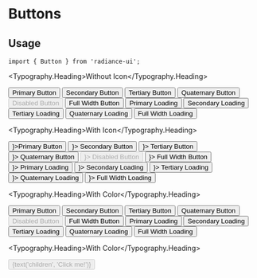 
<Meta title="Buttons/ButtonMDX" component={Button} />

# Buttons

<Description of={Button} />

## Usage

```tsx
import { Button } from 'radiance-ui';
```

<ArgsTable of={Button} />

<Typography.Heading>Without Icon</Typography.Heading>

<Canvas>
  <Story name="Without Icon">
    <Button.Container>
      <Button>Primary Button</Button>
      <Button buttonType="secondary">Secondary Button</Button>
      <Button buttonType="tertiary">Tertiary Button</Button>
      <Button buttonType="quaternary">Quaternary Button</Button>
      <Button disabled>Disabled Button</Button>
      <Button isFullWidth>Full Width Button</Button>
      <Button isLoading>Primary Loading</Button>
      <Button isLoading buttonType="secondary">
        Secondary Loading
      </Button>
      <Button buttonType="tertiary" isLoading>
        Tertiary Loading
      </Button>
      <Button buttonType="quaternary" isLoading>
        Quaternary Loading
      </Button>
      <Button isFullWidth isLoading>
        Full Width Loading
      </Button>
    </Button.Container>
  </Story>
</Canvas>

<Typography.Heading>With Icon</Typography.Heading>

<Canvas>
  <Story name="With Icon">
    <Button.Container>
      <Button icon={<CheckmarkIcon />}>Primary Button</Button>
      <Button buttonType="secondary" icon={<CheckmarkIcon />}>
        Secondary Button
      </Button>
      <Button buttonType="tertiary" icon={<CheckmarkIcon />}>
        Tertiary Button
      </Button>
      <Button buttonType="quaternary" icon={<CheckmarkIcon />}>
        Quaternary Button
      </Button>
      <Button disabled icon={<CheckmarkIcon />}>
        Disabled Button
      </Button>
      <Button isFullWidth icon={<CheckmarkIcon />}>
        Full Width Button
      </Button>
      <Button isLoading icon={<CheckmarkIcon />}>
        Primary Loading
      </Button>
      <Button isLoading buttonType="secondary" icon={<CheckmarkIcon />}>
        Secondary Loading
      </Button>
      <Button isLoading buttonType="tertiary" icon={<CheckmarkIcon />}>
        Tertiary Loading
      </Button>
      <Button isLoading buttonType="quaternary" icon={<CheckmarkIcon />}>
        Quaternary Loading
      </Button>
      <Button isLoading isFullWidth icon={<CheckmarkIcon />}>
        Full Width Loading
      </Button>
    </Button.Container>
  </Story>
</Canvas>

<Typography.Heading>With Color</Typography.Heading>

<Canvas>
  <Story name="With Color">
    <Button.Container>
      <Button buttonColor={COLORS.statusRed}>Primary Button</Button>
      <Button buttonColor={COLORS.statusRed} buttonType="secondary">
        Secondary Button
      </Button>
      <Button buttonColor={COLORS.statusRed} buttonType="tertiary">
        Tertiary Button
      </Button>
      <Button buttonColor={COLORS.statusRed} buttonType="quaternary">
        Quaternary Button
      </Button>
      <Button buttonColor={COLORS.statusRed} disabled>
        Disabled Button
      </Button>
      <Button buttonColor={COLORS.statusRed} isFullWidth>
        Full Width Button
      </Button>
      <Button buttonColor={COLORS.statusRed} isLoading>
        Primary Loading
      </Button>
      <Button buttonColor={COLORS.statusRed} isLoading buttonType="secondary">
        Secondary Loading
      </Button>
      <Button buttonColor={COLORS.statusRed} buttonType="tertiary" isLoading>
        Tertiary Loading
      </Button>
      <Button buttonColor={COLORS.statusRed} buttonType="quaternary" isLoading>
        Quaternary Loading
      </Button>
      <Button buttonColor={COLORS.statusRed} isFullWidth isLoading>
        Full Width Loading
      </Button>
    </Button.Container>
  </Story>
</Canvas>

<Typography.Heading>With Color</Typography.Heading>

<Canvas>
  <Story name="With Knobs">
    <Button.Container>
      <Button
        buttonType={select(
          'buttonType',
          ['primary', 'secondary', 'tertiary', 'quaternary'],
          'primary',
        )}
        buttonColor={select('buttonColor', COLORS, COLORS.primary)}
        isLoading={boolean('isLoading', false)}
        disabled={boolean('disabled', false)}
        onClick={action('button clicked')}
        textColor={text('textColor', '')}
      >
        {text('children', 'Click me!')}
      </Button>
    </Button.Container>
  </Story>
</Canvas>
